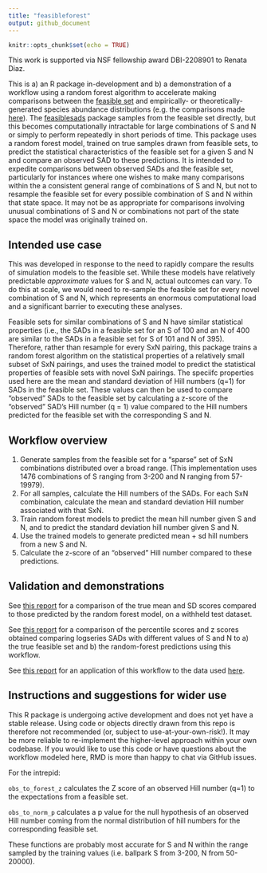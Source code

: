```yaml
---
title: "feasibleforest"
output: github_document
---
```


```r
knitr::opts_chunk$set(echo = TRUE)
```

This work is supported via NSF fellowship award DBI-2208901 to Renata Diaz.

This is a) an R package in-development and b) a demonstration of a workflow using a random forest algorithm to accelerate making comparisons between the [feasible set](https://onlinelibrary.wiley.com/doi/10.1111/ele.12154) and empirically- or theoretically-generated species abundance distributions (e.g. the comparisons made [here](https://github.com/diazrenata/sad-divergence)). The [feasiblesads](https://github.com/diazrenata/feasiblesads) package samples from the feasible set directly, but this becomes computationally intractable for large combinations of S and N or simply to perform repeatedly in short periods of time. This package uses a random forest model, trained on true samples drawn from feasible sets, to predict the statistical characteristics of the feasible set for a given S and N and compare an observed SAD to these predictions. It is intended to expedite comparisons between observed SADs and the feasible set, particularly for instances where one wishes to make many comparisons within the a consistent general range of combinations of S and N, but not to resample the feasible set for every possible combination of S and N within that state space. It may not be as appropriate for comparisons involving unusual combinations of S and N or combinations not part of the state space the model was originally trained on.

## Intended use case

This was developed in response to the need to rapidly compare the results of simulation models to the feasible set. While these models have relatively predictable *approximate* values for S and N, actual outcomes can vary. To do this at scale, we would need to re-sample the feasible set for every novel combination of S and N, which represents an enormous computational load and a significant barrier to executing these analyses.

Feasible sets for similar combinations of S and N have similar statistical properties (i.e., the SADs in a feasible set for an S of 100 and an N of 400 are similar to the SADs in a feasible set for S of 101 and N of 395). Therefore, rather than resample for every SxN pairing, this package trains a random forest algorithm on the statistical properties of a relatively small subset of SxN pairings, and uses the trained model to predict the statistical properties of feasible sets with novel SxN pairings. The speciifc properties used here are the mean and standard deviation of Hill numbers (q=1) for SADs in the feasible set. These values can then be used to compare "observed" SADs to the feasible set by calculating a z-score of the "observed" SAD's Hill number (q = 1) value compared to the Hill numbers predicted for the feasible set with the corresponding S and N.

## Workflow overview

1.  Generate samples from the feasible set for a "sparse" set of SxN combinations distributed over a broad range. (This implementation uses 1476 combinations of S ranging from 3-200 and N ranging from 57-19979).
2.  For all samples, calculate the Hill numbers of the SADs. For each SxN combination, calculate the mean and standard deviation Hill number associated with that SxN.
3.  Train random forest models to predict the mean hill number given S and N, and to predict the standard deviation hill number given S and N.
4.  Use the trained models to generate predicted mean + sd hill numbers from a new S and N.
5.  Calculate the z-score of an "observed" Hill number compared to these predictions.


## Validation and demonstrations

See [this report](https://github.com/diazrenata/feasible-forest/blob/main/reports/comparing_rf_to_true.md) for a comparison of the true mean and SD scores compared to those predicted by the random forest model, on a withheld test dataset.

See [this report](https://github.com/diazrenata/feasible-forest/blob/main/reports/report.md) for a comparison of the percentile scores and z scores obtained comparing logseries SADs with different values of S and N to a) the true feasible set and b) the random-forest predictions using this workflow. 

See [this report](https://github.com/diazrenata/feasible-forest/blob/main/reports/all_di_comparison.md) for an application of this workflow to the data used [here](https://github.com/diazrenata/scadsanalysis). 

## Instructions and suggestions for wider use

This R package is undergoing active development and does not yet have a stable release. Using code or objects directly drawn from this repo is therefore not recommended (or, subject to use-at-your-own-risk!). It may be more reliable to re-implement the higher-level approach within your own codebase. If you would like to use this code or have questions about the workflow modeled here, RMD is more than happy to chat via GitHub issues.

For the intrepid:


`obs_to_forest_z` calculates the Z score of an observed Hill number (q=1) to the expectations from a feasible set.

`obs_to_norm_p` calculates a p value for the null hypothesis of an observed Hill number coming from the normal distribution of hill numbers for the corresponding feasible set.

These functions are probably most accurate for S and N within the range sampled by the training values (i.e. ballpark S from 3-200, N from 50-20000). 


